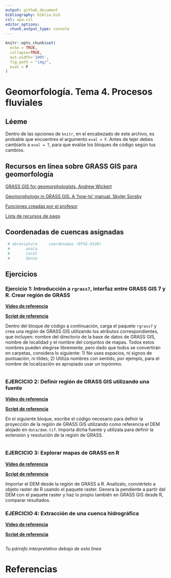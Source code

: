 ```yaml
---
output: github_document
bibliography: biblio.bib
csl: apa.csl
editor_options: 
  chunk_output_type: console
---
```


```r
knitr::opts_chunk$set(
  echo = TRUE,
  collapse=TRUE,
  out.width='100%',
  fig.path = "img/",
  eval = F
)
```

<!-- Este .md fue generado a partir del .Rmd homónimo. Edítese el .Rmd -->

# Geomorfología. Tema 4. Procesos fluviales

## Léeme

Dentro de las opciones de `knitr`, en el encabezado de este archivo, es probable que encuentres el argumento `eval = F`. Antes de tejer debes cambiarlo a `eval = T`, para que evalúe los bloques de código según tus cambios.

## Recursos en línea sobre GRASS GIS para geomorfología

[GRASS GIS for geomorphologists. Andrew Wickert](https://github.com/awickert/GRASS-GIS-for-geomorphologists)

[Geomorphology in GRASS GIS. A 'how-to' manual. Skyler Sorsby](https://es.slideshare.net/SkylerSorsby/introduction-to-geomorphology-in-grass-gis-by-skyler-sorsby)

[Funciones creadas por el profesor](https://github.com/geofis/rgrass)

[Lista de recursos de pago](https://grass.osgeo.org/documentation/books/)


## Coordenadas de cuencas asignadas

```r
 # abreviatura     coordenadas (EPSG:4326)
 #       anala     
 #       carol     
 #       danie     
```


## Ejercicios

### Ejercicio 1: Introducción a `rgrass7`, interfaz entre GRASS GIS 7 y R. Crear región de GRASS

[**Vídeo de referencia**](https://www.youtube.com/watch?v=cORbTaa827g&list=PLDcT2n8UzsCSt1-NnUQ8anwHhmouFr0Kv&index=5)

[**Script de referencia**](scripts-de-referencia/intro-a-rgrass.md)

Dentro del bloque de código a continuación, carga el paquete `rgrass7` y crea una región de GRASS GIS utilizando los atributos correspondientes, que incluyen: nombre del directorio de la base de datos de GRASS GIS, nombre de localidad y el nombre del conjuntos de mapas. Todos estos nombres pueden elegirse libremente, pero dado que todos se convertirán en carpetas, considera lo siguiente: 1) No uses espacios, ni signos de puntuación, ni tildes; 2) Utiliza nombres con sentido, por ejemplo, para el nombre de localización es apropiado usar un topónimo.

```r

```

### EJERCICIO 2: Definir región de GRASS GIS utilizando una fuente

[**Vídeo de referencia**](https://www.youtube.com/watch?v=YkqHMeko8-Y&list=PLDcT2n8UzsCSt1-NnUQ8anwHhmouFr0Kv&index=6)

[**Script de referencia**](scripts-de-referencia/proyeccion-importar-fuente-extension.md)

En el siguiente bloque, escribe el código necesario para definir la proyección de la región de GRASS GIS utilizando como referencia el DEM alojado en `data/dem.tif`. Importa dicha fuente y utilízala para definir la extensión y resolución de la región de GRASS.

```r

```


### EJERCICIO 3: Explorar mapas de GRASS en R

[**Vídeo de referencia**]()

[**Script de referencia**](scripts-de-referencia/explorar-mapas-de-grass-en-R.md)

Importar el DEM desde la región de GRASS a R. Analízalo, conviértelo a objeto raster de R usando el paquete raster. Genera la pendiente a partir del DEM con el paquete raster y haz lo propio también en GRASS GIS desde R, comparar resultados.



### EJERCICIO 4: Extracción de una cuenca hidrográfica

[**Vídeo de referencia**]()

[**Script de referencia**](scripts-de-referencia/)


```r

```

*Tu párrafo interpretativo debajo de esta línea*




# Referencias